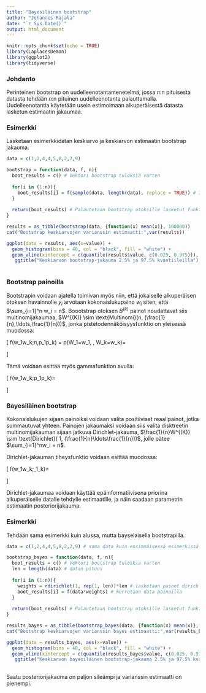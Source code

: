 ```yaml
---
title: "Bayesiläinen bootstrap"
author: "Johannes Rajala"
date: "`r Sys.Date()`"
output: html_document
---
```


```r
knitr::opts_chunk$set(echo = TRUE)
library(LaplacesDemon)
library(ggplot2)
library(tidyverse)
```

### Johdanto

Perinteinen bootstrap on uudelleenotantamenetelmä, jossa $n$:n pituisesta datasta tehdään $n$:n pituinen uudelleenotanta palauttamalla. Uudelleenotantia käytetään usein estimoimaan alkuperäisestä datasta lasketun estimaatin jakaumaa. 

### Esimerkki

Lasketaan esimerkkidatan keskiarvo ja keskiarvon estimaatin bootstrap jakauma.

```r
data = c(1,2,4,4,5,8,2,2,9)

bootstrap = function(data, f, n){
  boot_results = c() # Vektori bootstrap tuloksia varten
  
  for(i in (1:n)){
    boot_results[i] = f(sample(data, length(data), replace = TRUE)) # Iteroidaan n kertaa ja lasketaan joka kerta funktion arvo bootstrap otokselle 
  }
  
  return(boot_results) # Palautetaan bootstrap otoksille lasketut funktion arvot 
}
```

```r
results = as_tibble(bootstrap(data, {function(x) mean(x)}, 100000))
cat("Bootstrap keskiarvojen varianssin estimaatti:",var(results))
```

```r
ggplot(data = results, aes(x=value)) +
  geom_histogram(bins = 40, col = "black", fill = "white") +
  geom_vline(xintercept = c(quantile(results$value, c(0.025, 0.975))), col = "red", linewidth = 0.6) +
   ggtitle("Keskiarvon bootstrap-jakauma 2.5% ja 97.5% kvantiileilla")
  
```

### Bootstrap painoilla

Bootstrapin voidaan ajatella toimivan myös niin, että jokaiselle alkuperäisen otoksen havainnolle $y_i$ arvotaan kokonaislukupaino $w_i$ siten, että $\sum_{i=1}^n w_i = n$. Boootstrap otoksen $B^{(k)}$ painot noudattavat siis multinomijakaumaa, $W^{(K)} \sim \text{Multinomi}(n, (\frac{1}{n},\ldots,\frac{1}{n}))$, jonka pistetodennäköisyysfunktio on yleisessä muodossa:

\[
f(w_1\ldots w_k;n,p_1\ldots p_k) = p(W_1=w_1, \ldots, W_k=w_k)=\begin{cases} 
\frac{n!}{w_1!\ldots w_k!}p_1^{w_1}\ldots p_k^{w_k} &,\text{ kun } \sum_{i=1}^{k}w_i =n \\
0 & , \text{ muuten.}
\end{cases}
\]

Tämä voidaan esittää myös gammafunktion avulla: 

\[
f(w_1\ldots w_k;p_1\ldots p_k)=\begin{cases} 
\frac{\Gamma(\sum_{i=1}^kw_i+1)}{\prod_{i=1}^k\Gamma(w_i+1)} \prod_{i=1}^kp_i^{k_i} &,\text{ kun } \sum_{i=1}^{k}w_i =1 \\
0 & , \text{ muuten.}
\end{cases}
\]

### Bayesiläinen bootstrap

Kokonaislukujen sijaan painoiksi voidaan valita positiiviset reaalipainot, jotka summautuvat yhteen. Painojen jakaumaksi voidaan siis valita disktreetin multinomijakauman sijaan jatkuva Dirichlet-jakauma, $\frac{1}{n}W^{(K)} \sim \text{Dirichlet}( 1, (\frac{1}{n}\ldots\frac{1}{n}))$, jolle pätee $\sum_{i=1}^nw_i = n$.

Dirichlet-jakauman tiheysfunktio voidaan esittää muodossa:

\[
f(w_1\ldots w_k;\alpha_1\ldots \alpha_k)=\begin{cases} 
\frac{\Gamma(\sum_{i=1}^k \alpha_i)}{\prod_{i=1}^k\Gamma(\alpha_i)} \prod_{i=1}^kw_i^{\alpha_i-1} &,\text{ kun } \sum_{i=1}^{k}w_i =1 \\
0 & , \text{ muuten.}
\end{cases}
\]

Dirichlet-jakaumaa voidaan käyttää epäinformatiivisena priorina alkuperäiselle datalle tehdylle estimaatille, ja näin saadaan parametrin estimaatin posteriorijakauma. 

### Esimerkki

Tehdään sama esimerkki kuin alussa, mutta bayselaisella bootstrapilla.

```r
data = c(1,2,4,4,5,8,2,2,9) # sama data kuin ensimmäisessä esimerkissä

bootstrap_bayes = function(data, f, n){
  boot_results = c() # Vektori bootstrap tuloskia varten
  len = length(data) # datan pituus
  
  for(i in (1:n)){
    weights = rdirichlet(1, rep(1, len))*len # lasketaan painot dirichlet jakaumasta
    boot_results[i] = f(data*weights) # kerrotaan data painoilla
  }
  
  return(boot_results) # Palautetaan bootstrap otoksille lasketut funktion arvot 
}
```

```r
results_bayes = as_tibble(bootstrap_bayes(data, {function(x) mean(x)}, 100000))
cat("Bootstrap keskiarvojen varianssin bayes estimaatti:",var(results_bayes))
```

```r
ggplot(data = results_bayes, aes(x=value)) +
  geom_histogram(bins = 40, col = "black", fill = "white") +
  geom_vline(xintercept = c(quantile(results_bayes$value, c(0.025, 0.975))), col = "red", linewidth = 0.6) +
   ggtitle("Keskiarvon bayesiläinen bootstrap-jakauma 2.5% ja 97.5% kvantiileilla")
  
```

Saatu posteriorijakauma on paljon sileämpi ja varianssin estimaatti on pienempi.